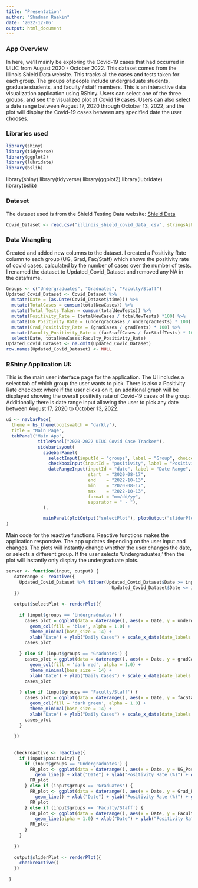 ```yaml
---
title: "Presentation"
author: "Shadman Raakin"
date: '2022-12-06'
output: html_document
---
```


### App Overview

In here, we'll mainly be exploring the Covid-19 cases that had occurred in UIUC from August 2020 - October 2022. This dataset comes from the Illinois Shield Data website. This tracks all the cases and tests taken for each group. The groups of people include undergraduate students, graduate students, and faculty / staff members.
This is an interactive data visualization application using RShiny. Users can select one of the three groups, and see the visualized plot of Covid 19 cases. Users can also select a date range between August 17, 2020 through October 13, 2022, and the plot will display the Covid-19 cases between any specified date the user chooses.

### Libraries used
```r
library(shiny)
library(tidyverse)
library(ggplot2)
library(lubridate)
library(bslib)
```

library(shiny)
library(tidyverse)
library(ggplot2)
library(lubridate)
library(bslib)

### Dataset 

The dataset used is from the Shield Testing Data website: [Shield Data](https://go.illinois.edu/COVIDTestingData)
```r
Covid_Dataset <- read.csv("illinois_shield_covid_data_.csv", stringsAsFactors = FALSE)
```

### Data Wrangling 

Created and added new columns to the dataset. I created a Positivity Rate column to each group (UG, Grad, Fac/Staff) which shows the positivity rate of covid cases, calculated by the number of cases over the number of tests. I renamed the dataset to Updated_Covid_Dataset and removed any NA in the dataframe.
```r
Groups <- c("Undergraduates", "Graduates", "Faculty/Staff")
Updated_Covid_Dataset <- Covid_Dataset %>%
  mutate(Date = (as.Date(Covid_Dataset$time))) %>%
  mutate(TotalCases = cumsum(totalNewCases)) %>% 
  mutate(Total_Tests_Taken = cumsum(totalNewTests)) %>%
  mutate(Positivity_Rate = (totalNewCases / totalNewTests) *100) %>%
  mutate(UG_Positivity_Rate = (undergradCases / undergradTests) * 100) %>%
  mutate(Grad_Positivity_Rate = (gradCases / gradTests) * 100) %>%
  mutate(Faculty_Positivity_Rate = (facStaffCases / facStaffTests) * 100) %>%
  select(Date, totalNewCases:Faculty_Positivity_Rate) 
Updated_Covid_Dataset <- na.omit(Updated_Covid_Dataset)
row.names(Updated_Covid_Dataset) <- NULL
```


### RShiny Application UI:
This is the main user interface page for the application. The UI includes a select tab of which group the user wants to pick. There is also a Positivity Rate checkbox where if the user clicks on it, an additional graph will be displayed showing the overall positivity rate of Covid-19 cases of the group. Additionally there is date range input allowing the user to pick any date between August 17, 2020 to October 13, 2022.
```r
ui <- navbarPage(
  theme = bs_theme(bootswatch = "darkly"),
  title = "Main Page",
  tabPanel("Main App",
            titlePanel("2020-2022 UIUC Covid Case Tracker"),
            sidebarLayout(
              sidebarPanel(
                selectInput(inputId = "groups", label = "Group", choices =  Groups),
                checkboxInput(inputId = "positivity", label = "Positivity Rate"),
                dateRangeInput(inputId = "date", label = "Date Range",
                               start  = "2020-08-17",
                               end    = "2022-10-13",
                               min    = "2020-08-17",
                               max    = "2022-10-13",
                               format = "mm/dd/yy",
                               separator = " - "),
              ),

              mainPanel(plotOutput("selectPlot"), plotOutput("sliderPlot"))))
)

```


Main code for the reactive functions. Reactive functions makes the application responsive. The app updates depending on the user input and changes. The plots will instantly change whether the user changes the date, or selects a different group. If the user selects 'Undergraduates,' then the plot will instantly only display the undergraduate plots. 
```r
server <- function(input, output) {
   daterange <- reactive({
     Updated_Covid_Dataset %>% filter(Updated_Covid_Dataset$Date >= input$date[1] &
                                        Updated_Covid_Dataset$Date <= input$date[2])
   })
   
   output$selectPlot <- renderPlot({
     
     if (input$groups == 'Undergraduates') { 
       cases_plot = ggplot(data = daterange(), aes(x = Date, y = undergradCases)) + 
         geom_col(fill = 'blue', alpha = 1.0) + 
         theme_minimal(base_size = 14) +
         xlab("Date") + ylab("Daily Cases") + scale_x_date(date_labels = "%Y-%m-%d") + ggtitle("Undergraduate Covid-19 Cases")
       cases_plot
       
     } else if (input$groups == 'Graduates') { 
       cases_plot = ggplot(data = daterange(), aes(x = Date, y = gradCases)) + 
         geom_col(fill = 'dark red', alpha = 1.0) + 
         theme_minimal(base_size = 14) +
         xlab("Date") + ylab("Daily Cases") + scale_x_date(date_labels = "%Y-%m-%d") + ggtitle("Graduate Covid-19 Cases")
       cases_plot
       
     } else if (input$groups == 'Faculty/Staff') { 
       cases_plot = ggplot(data = daterange(), aes(x = Date, y = facStaffCases)) + 
         geom_col(fill = 'dark green', alpha = 1.0) + 
         theme_minimal(base_size = 14) +
         xlab("Date") + ylab("Daily Cases") + scale_x_date(date_labels = "%Y-%m-%d") + ggtitle("Faculty Covid-19 Cases")
       cases_plot
     }
     
   })
   
   
   checkreactive <- reactive({ 
     if (input$positivity) { 
       if (input$groups == 'Undergraduates') { 
         PR_plot <- ggplot(data = daterange(), aes(x = Date, y = UG_Positivity_Rate)) + 
           geom_line() + xlab("Date") + ylab("Positivity Rate (%)") + ggtitle("Positivity Rate")
         PR_plot
       } else if (input$groups == 'Graduates') { 
         PR_plot <- ggplot(data = daterange(), aes(x = Date, y = Grad_Positivity_Rate)) + 
           geom_line() + xlab("Date") + ylab("Positivity Rate (%)") + ggtitle("Positivity Rate")
         PR_plot
       } else if (input$groups == 'Faculty/Staff') { 
         PR_plot <- ggplot(data = daterange(), aes(x = Date, y = Faculty_Positivity_Rate)) + 
           geom_line(alpha = 1.0) + xlab("Date") + ylab("Positivity Rate (%)") + ggtitle("Positivity Rate")
         PR_plot
       }
     }
     
   })
   
   output$sliderPlot <- renderPlot({ 
     checkreactive()
   })
   
 }
```




